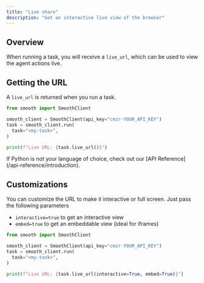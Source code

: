 ---
title: "Live share"
description: "Get an interactive live view of the browser"
---

## Overview

When running a task, you will receive a `live_url`, which can be used to view the agent actions live.

## Getting the URL

A `live_url` is returned when you run a task.

<CodeGroup>

```python Python
from smooth import SmoothClient

smooth_client = SmoothClient(api_key="cmzr-YOUR_API_KEY")
task = smooth_client.run(
  task="<my-task>",
)

print(f"Live URL: {task.live_url()}")
```

</CodeGroup>

<Note>
  If Python is not your language of choice, check out our [API Reference](/api-reference/introduction).
</Note>

## Customizations

You can customize the URL to make it interactive or full screen. Just pass the following parameters

- `interactive=true` to get an interactive view
- `embed=true` to get an embeddable view (ideal for iframes)

<CodeGroup>

```python Python
from smooth import SmoothClient

smooth_client = SmoothClient(api_key="cmzr-YOUR_API_KEY")
task = smooth_client.run(
  task="<my-task>",
)

print(f"Live URL: {task.live_url(interactive=True, embed=True)}")
```

</CodeGroup>